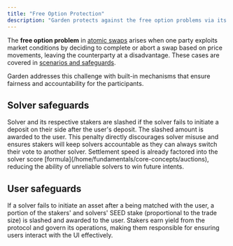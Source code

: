 ```yaml
---
title: "Free Option Protection"
description: "Garden protects against the free option problems via its incentive structure"
---
```


The **free option problem** in [atomic swaps](/home/fundamentals/core-concepts/atomic-swaps) arises when one party exploits market conditions by deciding to complete or abort a swap based on price movements, leaving the counterparty at a disadvantage. These cases are covered in [scenarios and safeguards](/home/fundamentals/core-concepts/atomic-swaps#scenarios-and-safeguards).

Garden addresses this challenge with built-in mechanisms that ensure fairness and accountability for the participants.

## Solver safeguards

<CardGroup cols={1}>
  <Card title="Trade success insurance" icon="shield">
    Solver and its respective stakers are slashed if the solver fails to initiate a deposit on their side after the user's deposit. The slashed amount is awarded to the user.
  </Card>
  <Card title="Accountability mechanism" icon="users">
    This penalty directly discourages solver misuse and ensures stakers will keep solvers accountable as they can always switch their vote to another solver.
  </Card>
  <Card title="Performance scoring" icon="chart-line">
    Settlement speed is already factored into the solver score [formula](/home/fundamentals/core-concepts/auctions), reducing the ability of unreliable solvers to win future intents.
  </Card>
</CardGroup>

## User safeguards

<Warning>
If a solver fails to initiate an asset after a being matched with the user, a portion of the stakers' and solvers' SEED stake (proportional to the trade size) is slashed and awarded to the user.
</Warning>

<Note>
Stakers earn yield from the protocol and govern its operations, making them responsible for ensuring users interact with the UI effectively.
</Note>

